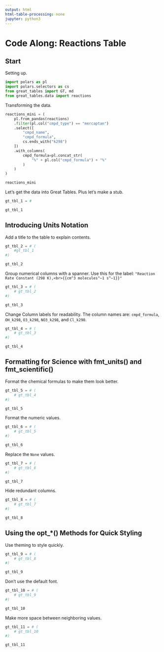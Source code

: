 ```yaml
---
output: html
html-table-processing: none
jupyter: python3
---
```


# Code Along: Reactions Table

## Start

Setting up.

```python
import polars as pl
import polars.selectors as cs
from great_tables import GT, md
from great_tables.data import reactions
```

Transforming the data.

```python
reactions_mini = (
    pl.from_pandas(reactions)
    .filter(pl.col("cmpd_type") == "mercaptan")
    .select([
        "cmpd_name",
        "cmpd_formula",
        cs.ends_with("k298")
    ])
    .with_columns(
        cmpd_formula=pl.concat_str(
            "%" + pl.col("cmpd_formula") + "%"
        )
    )
)

reactions_mini
```

Let's get the data into Great Tables. Plus let's make a stub.

```python
gt_tbl_1 = # 

gt_tbl_1
```

## Introducing Units Notation

Add a title to the table to explain contents.

```python
gt_tbl_2 = # (
    #gt_tbl_1
#)

gt_tbl_2
```

Group numerical columns with a spanner. Use this for the label:
`"Reaction Rate Constant (298 K),<br>{{cm^3 molecules^–1 s^–1}}"`

```python
gt_tbl_3 = # (
    # gt_tbl_2
#)

gt_tbl_3
```

Change Column labels for readability. The column names are:
`cmpd_formula`, `OH_k298`, `O3_k298`, `NO3_k298`, and `Cl_k298`.

```python
gt_tbl_4 = # (
    # gt_tbl_3
#)

gt_tbl_4
```

## Formatting for Science with fmt_units() and fmt_scientific()

Format the chemical formulas to make them look better.

```python
gt_tbl_5 = # (
    # gt_tbl_4
#)

gt_tbl_5
```

Format the numeric values.

```python
gt_tbl_6 = # (
    # gt_tbl_5
#)

gt_tbl_6
```

Replace the `None` values.

```python
gt_tbl_7 = # (
    # gt_tbl_6
#)

gt_tbl_7
```

Hide redundant columns.

```python
gt_tbl_8 = # (
    # gt_tbl_7
#)

gt_tbl_8
```

## Using the opt_*() Methods for Quick Styling

Use theming to style quickly.

```python
gt_tbl_9 = # (
    # gt_tbl_8
#)

gt_tbl_9
```

Don't use the default font.

```python
gt_tbl_10 = # (
    # gt_tbl_9
#)

gt_tbl_10
```

Make more space between neighboring values.

```python
gt_tbl_11 = # (
    # gt_tbl_10
#)

gt_tbl_11
```
